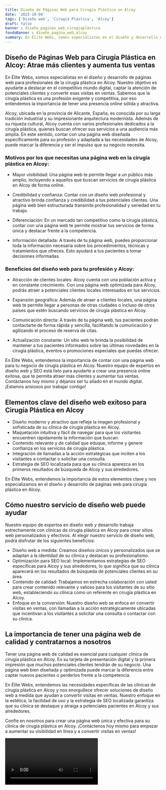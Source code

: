 ```yaml
---
title: Diseño de Páginas Web para Cirugía Plástica en Alcoy
date: '2023-10-04'
tags: ['Diseño web', 'Cirugía Plástica', 'Alcoy']
draft: false
banner : diseño_paginas_web_cirugíaplástica
fondoBanner : diseño_pagina_web_alcoy
summary: En Élite Webs, somos especialistas en el diseño y desarrollo de páginas web para profesionales de la cirugía plástica en Alcoy. Nuestro objetivo es ayudarte a destacar en el competitivo mundo digital, captar la atención de potenciales clientes y convertir esas visitas en ventas. Sabemos que la cirugía plástica es una profesión exigente y competitiva, por eso entendemos la importancia de tener una presencia online sólida y atractiva.
---
```


## Diseño de Páginas Web para Cirugía Plástica en Alcoy: Atrae más clientes y aumenta tus ventas

En Élite Webs, somos especialistas en el diseño y desarrollo de páginas web para profesionales de la cirugía plástica en Alcoy. Nuestro objetivo es ayudarte a destacar en el competitivo mundo digital, captar la atención de potenciales clientes y convertir esas visitas en ventas. Sabemos que la cirugía plástica es una profesión exigente y competitiva, por eso entendemos la importancia de tener una presencia online sólida y atractiva.

Alcoy, ubicada en la provincia de Alicante, España, es conocida por su larga tradición industrial y su impresionante arquitectura modernista. Además de su riqueza cultural, Alcoy cuenta con varios profesionales dedicados a la cirugía plástica, quienes buscan ofrecer sus servicios a una audiencia más amplia. En este sentido, contar con una página web diseñada específicamente para su profesión y adaptada a las necesidades de Alcoy, puede marcar la diferencia y ser el impulso que su negocio necesita.

### Motivos por los que necesitas una página web en la cirugía plástica en Alcoy:

- Mayor visibilidad: Una página web te permite llegar a un público más amplio, incluyendo a aquellos que buscan servicios de cirugía plástica en Alcoy de forma online.

- Credibilidad y confianza: Contar con un diseño web profesional y atractivo brinda confianza y credibilidad a tus potenciales clientes. Una página web bien estructurada transmite profesionalidad y seriedad en tu trabajo.

- Diferenciación: En un mercado tan competitivo como la cirugía plástica, contar con una página web te permite mostrar tus servicios de forma única y destacar frente a la competencia.

- Información detallada: A través de tu página web, puedes proporcionar toda la información necesaria sobre los procedimientos, técnicas y tratamientos que ofreces. Esto ayudará a tus pacientes a tomar decisiones informadas.

### Beneficios del diseño web para tu profesión y Alcoy:

- Atracción de clientes locales: Alcoy cuenta con una población activa y en constante crecimiento. Con una página web optimizada para Alcoy, podrás atraer a potenciales clientes locales interesados en tus servicios.

- Expansión geográfica: Además de atraer a clientes locales, una página web te permite llegar a personas de otras ciudades o incluso de otros países que estén buscando servicios de cirugía plástica en Alcoy.

- Comunicación directa: A través de tu página web, tus pacientes podrán contactarte de forma rápida y sencilla, facilitando la comunicación y agilizando el proceso de reserva de citas.

- Actualización constante: Un sitio web te brinda la posibilidad de mantener a tus pacientes informados sobre las últimas novedades en la cirugía plástica, eventos o promociones especiales que puedas ofrecer.

En Élite Webs, entendemos la importancia de contar con una página web para tu negocio de cirugía plástica en Alcoy. Nuestro equipo de expertos en diseño web y SEO está listo para ayudarte a crear una presencia online exitosa, que te permita atraer más clientes y aumentar tus ventas. Contáctanos hoy mismo y déjanos ser tu aliado en el mundo digital. ¡Estamos ansiosos por trabajar contigo!

<GifSeo />

<Cta />

## Elementos clave del diseño web exitoso para Cirugía Plástica en Alcoy

- Diseño moderno y atractivo que refleje la imagen profesional y sofisticada de su clínica de cirugía plástica en Alcoy.
- Maquetación intuitiva y fácil de navegar para que los visitantes encuentren rápidamente la información que buscan.
- Contenido relevante y de calidad que eduque, informe y genere confianza en los servicios de cirugía plástica.
- Integración de llamadas a la acción estratégicas que inciten a los visitantes a contactar o solicitar una consulta.
- Estrategia de SEO localizada para que su clínica aparezca en los primeros resultados de búsqueda de Alcoy y sus alrededores.

En Élite Webs, entendemos la importancia de estos elementos clave y nos especializamos en el diseño y desarrollo de páginas web para cirugía plástica en Alcoy.

## Cómo nuestro servicio de diseño web puede ayudar

Nuestro equipo de expertos en diseño web y desarrollo trabaja estrechamente con clínicas de cirugía plástica en Alcoy para crear sitios web personalizados y efectivos. Al elegir nuestro servicio de diseño web, podrá disfrutar de los siguientes beneficios:

- Diseño web a medida: Creamos diseños únicos y personalizados que se adaptan a la identidad de su clínica y destacan su profesionalismo.
- Optimización para SEO local: Implementamos estrategias de SEO específicas para Alcoy y sus alrededores, lo que significa que su clínica aparecerá en los resultados de búsqueda de potenciales clientes en su área.
- Contenido de calidad: Trabajamos en estrecha colaboración con usted para crear contenido relevante y valioso para los visitantes de su sitio web, estableciendo su clínica como un referente en cirugía plástica en Alcoy.
- Enfoque en la conversión: Nuestro diseño web se enfoca en convertir visitas en ventas, con llamadas a la acción estratégicamente ubicadas que incentivan a los visitantes a solicitar una consulta o contactar con su clínica.

## La importancia de tener una página web de calidad y contratarnos a nosotros

Tener una página web de calidad es esencial para cualquier clínica de cirugía plástica en Alcoy. Es su tarjeta de presentación digital y la primera impresión que muchos potenciales clientes tendrán de su negocio. Una página web bien diseñada y optimizada puede marcar la diferencia entre captar nuevos pacientes o perderlos frente a la competencia.

En Élite Webs, entendemos las necesidades específicas de las clínicas de cirugía plástica en Alcoy y nos enorgullece ofrecer soluciones de diseño web a medida que ayudan a convertir visitas en ventas. Nuestro enfoque en la estética, la facilidad de uso y la estrategia de SEO localizada garantiza que su clínica se destaque y atraiga a potenciales pacientes en Alcoy y sus alrededores.

Confíe en nosotros para crear una página web única y efectiva para su clínica de cirugía plástica en Alcoy. ¡Contáctenos hoy mismo para empezar a aumentar su visibilidad en línea y a convertir visitas en ventas!

<Video />

<CtaBot job='Cirugía Plástica' city='Alcoy'/>

<Gmaps query='Alcoy+españa+maps' />